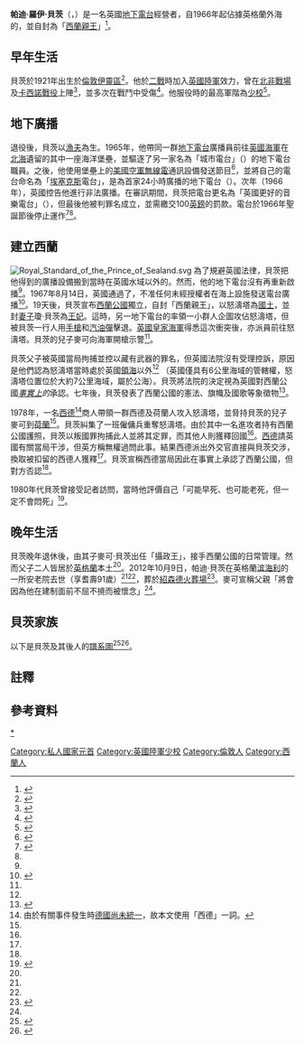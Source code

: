 {{Infobox monarch
| name            = 帕迪·羅伊·貝茨
| native_lang1       = 英語
| native_lang1_name1 = Paddy Roy Bates
| title              = 貝茨王朝家族首領
| image           = 
| caption         = 
| succession   =第一代[[西蘭公國|西蘭]][[西蘭公國#贝茨家族|親王]]
| reign           = 1967年9月2日 - 2012年10月9日<ref name="Wuhan">{{cite news|url=http://news.sina.com.cn/w/2012-10-14/021925352679.shtml|title=世界最小國元首逝世：國土550平米有護照郵票|date=2012-10-14|work=武漢晚報|publisher=新浪網|accessdate=2015-09-03|language=zh-cn|archive-date=2019-08-18|archive-url=https://web.archive.org/web/20190818091957/http://news.sina.com.cn/w/2012-10-14/021925352679.shtml}}</ref><ref name="Mail" />
| coronation      = 1967年9月2日
| birth_date      = {{birth date|1921|8|29|df=y}}
| birth_place     = [[英國|英國]][[倫敦|倫敦]][[伊靈區|伊靈區]]
| death_date      = {{death date and age|2012|10|9|1921|8|29|df=y}}
| death_place     = [[英國|英國]][[埃塞克斯郡|埃塞克斯郡]][[滨海利|滨海利]]
| house = [[西蘭公國#贝茨家族|貝茨王朝]]
| predecessor     = '''首任'''
| successor       = 麥可·貝茨（{{lang-en|Michael Bates}}）
| spouse          = 瓊·貝茨 （{{lang-en|Joan Bates}}）
| issue           = 麥可·貝茨<br />潘妮·貝茨（{{lang-en|Penny Bates}}）
| father          = 哈里·貝茨（{{lang-en|Harry Bates}}）
| mother          = 莉蓮·貝茨（{{lang-en|Lilyan Bates}}）
| religion        = 
}}
'''帕迪·羅伊·貝茨'''（{{lang-en|Paddy Roy Bates}}，{{bd|1921年|8月29日|2012年|10月9日|}}）是一名英國[[地下電台|地下電台]]經營者，自1966年起佔據英格蘭外海的{{link-en|怒濤塔|HM Fort Roughs}}，並自封為「[[西蘭公國#贝茨家族|西蘭親王]]」<ref name="Straus">{{cite book|url=https://books.google.com.hk/books?id=03A4AgAACAAJ&dq=1581605242&hl=zh-TW&sa=X&ved=0CCIQ6AEwAGoVChMI652_z_rYxwIVCnGOCh0FPgcs|last1=Strauss|first1=Erwin|title=How to Start Your Own Country|publisher=Paladin Press|year=1999|page=132|isbn=978-1581605242|language=en}}</ref>。

== 早年生活 ==
貝茨於1921年出生於[[倫敦|倫敦]][[伊靈區|伊靈區]]<ref name="telegraph">{{cite news|url=http://www.telegraph.co.uk/news/obituaries/royalty-obituaries/9602837/Prince-Roy-of-Sealand.html|title=Royal Obituaries - Prince Roy of Sealand|publisher=[[每日電訊報|每日電訊報]]|date=2012-10-11|accessdate=2015-09-03|language=en|archive-date=2021-04-14|archive-url=https://web.archive.org/web/20210414060701/https://www.telegraph.co.uk/news/obituaries/royalty-obituaries/9602837/Prince-Roy-of-Sealand.html}}</ref>。他於[[二戰|二戰]]時加入[[英國陸軍|英國陸軍]]效力，曾在[[北非戰場|北非戰場]]及[[卡西諾戰役|卡西諾戰役]]上陣<ref name="Bannister">{{cite episode|title=Prince Roy of Sealand|series=Last Word|credits=Matthew Bannister|network=[[BBC|BBC]]|station=Radio 4|date=2012-10-26|language=en}}</ref>，並多次在戰鬥中受傷<ref name="Interview">{{cite web|url=https://fbermingham.wordpress.com/2011/04/05/an-interview-with-prince-michael-of-sealand/|title=An Interview with Prince Michael of Sealand|first1=Finbarr|last1=Bermingham|work=Scrawls and Bawls|date=2011-04-05|accessdate=2015-09-03|language=en|archive-date=2020-08-05|archive-url=https://web.archive.org/web/20200805100144/https://fbermingham.wordpress.com/2011/04/05/an-interview-with-prince-michael-of-sealand/}}</ref>。他服役時的最高軍階為[[少校|少校]]<ref name="Micronations">{{cite book|url=https://books.google.com.ph/books?id=5ZRrwrlIPSYC&printsec=frontcover&source=gbs_atb&hl=en#v=onepage&q&f=false|first1=John|last1=Ryan|first2=George|last2=Dunford|first3=Simon|last3=Sellars|title=Micronations: The Lonely Planet Guide to Home-Made Nations|publisher=Lonely Planet Publications|year=2006|isbn=978-1741047301|language=en}}</ref>{{rp|9-12}}。

== 地下廣播 ==
退役後，貝茨以[[捕魚|漁夫]]為生。1965年，他帶同一群[[地下電台|地下電台]]廣播員前往[[英國海軍|英國海軍]]在[[北海_(大西洋)|北海]]遺留的其中一座海洋堡壘，並驅逐了另一家名為「城市電台」（{{lang-en|Radio City}}）的地下電台職員。之後，他使用堡壘上的[[美國空軍|美國空軍]][[無線電|無線電]]通訊設備發送節目<ref name="nytimes">{{cite web|url=http://opinionator.blogs.nytimes.com/2012/03/20/all-hail-sealand/|title=All Hail Sealand|first1=Frank|last1=Jacobs|date=2012-03-20|accessdate=2015-09-03|language=en|archive-date=2012-10-06|archive-url=https://web.archive.org/web/20121006211748/http://opinionator.blogs.nytimes.com/2012/03/20/all-hail-sealand/|dead-url=no}}</ref>，並將自己的電台命名為「[[埃塞克斯郡|埃塞克斯]]電台」，是為首家24小時廣播的地下電台（{{lang-en|Radio Essex}}）。次年（1966年），英國控告他進行非法廣播。在審訊期間，貝茨把電台更名為「英國更好的音樂電台」（{{lang-en|Britain's Better Music Station}}），但最後他被判罪名成立，並需繳交100[[英鎊|英鎊]]的罰款。電台於1966年聖誕節後停止運作<ref name="Essex">{{cite web|url=http://www.offshoreechos.com/forts/radio_essex.htm|title="Radio Essex" and "Britains Better Music Station"|first1=Chris|last1=Edwards|first2=James|last2=Parkes|work=The Radio Forts|date=2000-10-19|accessdate=2015-09-03|language=en|archive-url=https://web.archive.org/web/20140917092141/http://www.offshoreechos.com/forts/radio_essex.htm|archive-date=2014-09-17|dead-url=yes}}</ref><ref name="telegraph" />。

== 建立西蘭 ==
[[File:Royal_Standard_of_the_Prince_of_Sealand.svg|thumb]]
為了規避英國法律，貝茨把他得到的廣播設備搬到當時在英國水域以外的{{link-en|怒濤塔|HM Fort Roughs}}。然而，他的地下電台沒有再重新啟播<ref name="Essex" />。1967年8月14日，英國通過了{{link-en|1967年海上廣播罪行法令|Marine, &c., Broadcasting (Offences) Act 1967|新的法令}}，不准任何未經授權者在海上設施發送電台廣播<ref name="Offences Act">{{cite act|date=1967-08-14|url=http://www.legislation.gov.uk/ukpga/1967/41/pdfs/ukpga_19670041_en.pdf|number=41|type=章節|title=Marine, &c., Broadcasting (Offences) Act 1967|accessdate=2015-09-03|language=en}}</ref>。19天後，貝茨宣布[[西蘭公國|西蘭公國]]獨立，自封「西蘭親王」，以怒濤塔為[[领土|國土]]，並封[[妻子|妻子]]瓊·貝茨為[[王妃|王妃]]。這時，另一地下電台{{link-en|卡羅琳電台|Radio Caroline}}的{{link-en|羅南·奧拿希利|Ronan O'Rahilly}}率領一小群人企圖攻佔怒濤塔，但被貝茨一行人用[[手槍|手槍]]和[[汽油彈|汽油彈]]擊退。[[英國皇家海軍|英國皇家海軍]]得悉這次衝突後，亦派員前往怒濤塔。貝茨的兒子麥可向海軍開槍示警<ref name="Micronations" />。

貝茨父子被英國當局拘捕並控以藏有武器的罪名，但英國法院沒有受理控訴，原因是他們認為怒濤塔當時處於英國[[领海|領海]]以外<ref name="Micronations" /> （英國僅具有6公里海域的管轄權，怒濤塔位置位於大約7公里海域，屬於公海）。貝茨將法院的決定視為英國對西蘭公國''[[事實上|事實上]]的''承認。七年後，貝茨發表了西蘭公國的憲法、旗幟及國歌等象徵物<ref name="Times">{{cite news|url=http://www.thetimes.co.uk/tto/news/uk/article1913203.ece|title=World's tiniest country seeks new owners to fly the flag|first1=Helen|last1=Nugent|date=2007-01-08|work=The Times|publisher=Times Newspaper Ltd.|accessdate=2015-09-03|language=en|archive-date=2016-03-13|archive-url=https://web.archive.org/web/20160313144326/http://www.thetimes.co.uk/tto/news/uk/article1913203.ece}}</ref>。

1978年，一名[[西德|西德]]<ref group="註">由於有關事件發生時[[兩德統一|德國尚未統一]]，故本文使用「西德」一詞。</ref>商人帶領一群西德及荷蘭人攻入怒濤塔，並脅持貝茨的兒子麥可到[[荷蘭|荷蘭]]<ref name="BBC Death" />。貝茨糾集了一班僱傭兵重奪怒濤塔。由於其中一名進攻者持有西蘭公國護照，貝茨以叛國罪拘捕此人並將其定罪，而其他人則獲釋回國<ref name="Straus" />。[[西德|西德]]請英國有關當局干涉，但英方稱無權過問此事。結果西德派出外交官直接與貝茨交涉，換取被扣留的西德人獲釋<ref name="Micronations" />。貝茨宣稱西德當局因此在事實上承認了西蘭公國，但對方否認<ref name="Interview" />。

1980年代貝茨曾接受記者訪問，當時他評價自己「可能早死、也可能老死，但一定不會悶死」<ref name="Express">{{cite news|url=http://www.express.co.uk/expressyourself/351823/Roy-Bates-Pirate-radio-impresario-Born-August-29-1921-Died-October-9-2012-Aged-91|title=Roy Bates. Pirate radio impresario. Born August 29, 1921. Died October 9, 2012. Aged 91|publisher=[[每日快報|每日快報]]|accessdate=2015-09-03|language=en|archive-date=2021-06-18|archive-url=https://web.archive.org/web/20210618161621/https://www.express.co.uk/expressyourself/351823/Roy-Bates-Pirate-radio-impresario-Born-August-29-1921-Died-October-9-2012-Aged-91}}</ref>。

== 晚年生活 ==
貝茨晚年退休後，由其子麥可·貝茨出任「攝政王」，接手西蘭公國的日常管理。然而父子二人皆居於[[英格蘭|英格蘭]]本土<ref name="Micronations" />。2012年10月9日，帕迪·貝茨在英格蘭[[滨海利|滨海利]]的一所安老院去世（享耆壽91歲）<ref name="Wuhan" /><ref name="telegraph" />，葬於[[紹森德|紹森德]][[火葬場|火葬場]]<ref name="BBC Death">{{cite news|url=http://www.bbc.co.uk/news/uk-england-19901944|title='Prince of Sealand' Roy Bates dies in Essex|work=[[英國廣播公司|英國廣播公司]]|date=2012-10-10|accessdate=2015-09-03|language=en|archive-date=2022-05-01|archive-url=https://web.archive.org/web/20220501210959/https://www.bbc.co.uk/news/uk-england-19901944}}</ref>。麥可宣稱父親「將會因為他在建制面前不屈不撓而被懷念」<ref name="BBC Death" />。

==貝茨家族==
以下是貝茨及其後人的[[譜系圖|譜系圖]]<ref name="Echo">{{cite news|url=http://www.echo-news.co.uk/news/10659069.Today__I_become_a_real_life_princess/|title=Today, I become a real-life princess|date=2013-09-06|publisher=The Echo|accessdate=2015-09-03|language=en|archive-date=2019-04-13|archive-url=https://web.archive.org/web/20190413030244/https://www.echo-news.co.uk/news/10659069.Today__I_become_a_real_life_princess/}}</ref><ref name="Sealand_Gen_4">{{cite news|url=http://www.sealandgov.org/announcements/new-addition-to-the-royal-family|title=New Addition to the Royal Family|date=2014-07-01|publisher=西蘭公國|accessdate=2015-09-03|language=en|deadurl=yes|archiveurl=https://web.archive.org/web/20150906234321/http://www.sealandgov.org/announcements/new-addition-to-the-royal-family|archivedate=2015-09-06}}</ref>。

{{familytree/start}}
{{familytree | | | | ROY |~|y|~| JOAN | | ROY='''帕迪·羅伊·貝茨'''<br>'''Paddy Roy Bates'''<br><small>(1921–2012)</small>|JOAN=瓊·柯林斯<br>Joan Collins<br><small>(1926–2016)</small><ref name="Echo" />}}
{{familytree | | | | | | | |)|-|-|-|.| }}
{{familytree | | | LORRAINE |y| MICHAEL | |PENNY|LORRAINE=洛林·惠勒<br>Lorraine Wheeler<br><small>(1962–)<br></small>|MICHAEL='''麥可·貝茨''' <br>'''Michael Bates'''<br><small>(1952–)</small>|PENNY=佩妮·貝茨 <br>Penelope Bates<br><small>(1950–)</small>}}
{{familytree | | | | | |)|-|-|-|v|-|-|.}}
{{familytree | CHARLEY |y| JAMES | | LIAM | | CHARLOTTE  | JAMES='''詹姆斯·貝茨'''<br>'''James Bates'''<br><small>(1986–)</small>|LIAM=利亞姆·貝茨 <br>Liam Bates<br><small>(1988–)</small>|CHARLEY=查利·霍爾蓋特 <br>Charley Holgate<br><small>(1989–)</small>|CHARLOTTE=夏洛蒂·貝茨<br>Charlotte Bates<br><small>(1991–)<ref name="Mail">{{cite news|url=http://www.dailymail.co.uk/news/article-2216596/Retired-army-major-occupied-fortress-North-Sea-declared-sovereign-principality-Sealand-dies-aged-91.html|title=Retired major who occupied North Sea tower, declared it the principality of Sealand and inspired the pirate radio movement dies aged 91|date=2012-10-12|accessdate=2016-01-28|language=en|archive-date=2021-05-06|archive-url=https://web.archive.org/web/20210506221856/https://www.dailymail.co.uk/news/article-2216596/Retired-army-major-occupied-fortress-North-Sea-declared-sovereign-principality-Sealand-dies-aged-91.html}}</ref></small>}}
{{familytree | | | |!| | | | | | | | | }}
{{familytree | | | FREDDY | | | | | | | FREDDY='''弗雷迪·貝茨'''<br>'''Freddy Bates'''<br><small>(2014–)</small><ref name="Sealand_Gen_4" />}}
{{familytree/end}}

== 註釋 ==
<references group="註"/>

== 參考資料 ==
{{reflist|2}}
{{DEFAULTSORT:Bates, Paddy Roy}}
{{西兰公国}}
[[category:西兰公国|*]]
[[Category:私人國家元首|Category:私人國家元首]]
[[Category:英國陸軍少校|Category:英國陸軍少校]]
[[Category:倫敦人|Category:倫敦人]]
[[Category:西蘭人|Category:西蘭人]]